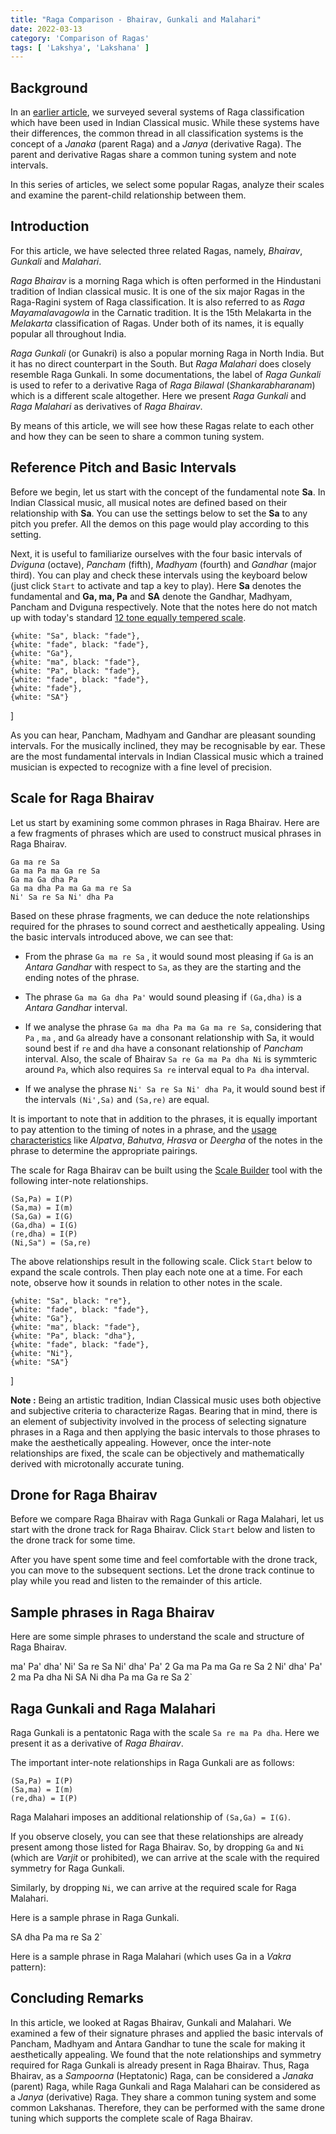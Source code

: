 ```yaml
---
title: "Raga Comparison - Bhairav, Gunkali and Malahari"
date: 2022-03-13
category: 'Comparison of Ragas'
tags: [ 'Lakshya', 'Lakshana' ]
---
```



## Background

In an [earlier article](/learn/raga-classification/), we surveyed several systems of Raga classification which have been used in Indian Classical music. While these systems have their differences, the common thread in all classification systems is the concept of a *Janaka* (parent Raga) and a *Janya* (derivative Raga). The parent and derivative Ragas share a common tuning system and note intervals.

In this series of articles, we select some popular Ragas, analyze their scales and examine the parent-child relationship between them.

## Introduction

For this article, we have selected three related Ragas, namely, *Bhairav*, *Gunkali* and *Malahari*.

*Raga Bhairav* is a morning Raga which is often performed in the Hindustani tradition of Indian classical music. It is one of the six major Ragas in the Raga-Ragini system of Raga classification. It is also referred to as *Raga Mayamalavagowla* in the Carnatic tradition. It is the 15th Melakarta in the *Melakarta* classification of Ragas. Under both of its names, it is equally popular all throughout India.

*Raga Gunkali* (or Gunakri) is also a popular morning Raga in North India. But it has no direct counterpart in the South. But *Raga Malahari* does closely resemble Raga Gunkali. In some documentations, the label of *Raga Gunkali* is used to refer to a derivative Raga of *Raga Bilawal* (*Shankarabharanam*) which is a different scale altogether. Here we present *Raga Gunkali* and *Raga Malahari* as derivatives of *Raga Bhairav*.

By means of this article, we will see how these Ragas relate to each other and how they can be seen to share a common tuning system.

## Reference Pitch and Basic Intervals

Before we begin, let us start with the concept of the fundamental note **Sa**. In Indian Classical music, all musical notes are defined based on their relationship with **Sa**. You can use the settings below to set the **Sa** to any pitch you prefer. All the demos on this page would play according to this setting.

<CommonPitch />

Next, it is useful to familiarize ourselves with the four basic intervals of *Dviguna*  (octave), *Pancham* (fifth), *Madhyam* (fourth) and *Gandhar* (major third). You can play and check these intervals using the keyboard below (just click `Start` to activate and tap a key to play). Here **Sa** denotes the fundamental and **Ga, ma, Pa** and **SA** denote the Gandhar, Madhyam, Pancham and Dviguna respectively. Note that the notes here do not match up with today's standard [12 tone equally tempered scale](https://en.wikipedia.org/wiki/12_equal_temperament).

    {white: "Sa", black: "fade"},
    {white: "fade", black: "fade"},
    {white: "Ga"},
    {white: "ma", black: "fade"},
    {white: "Pa", black: "fade"},
    {white: "fade", black: "fade"},
    {white: "fade"},
    {white: "SA"}
]

<ScalePlayer title='Basic Intervals' noteSpec={notesBasicIntervals} scale={scaleBasicIntervals} />

As you can hear, Pancham, Madhyam and Gandhar are pleasant sounding intervals. For the musically inclined, they may be recognisable by ear. These are the most fundamental intervals in Indian Classical music which a trained musician is expected to recognize with a fine level of precision.

## Scale for Raga Bhairav

Let us start by examining some common phrases in Raga Bhairav. Here are a few fragments of phrases which are used to construct musical phrases in Raga Bhairav.

```
Ga ma re Sa
Ga ma Pa ma Ga re Sa
Ga ma Ga dha Pa
Ga ma dha Pa ma Ga ma re Sa
Ni' Sa re Sa Ni' dha Pa
```

Based on these phrase fragments, we can deduce the note relationships required for the phrases to sound correct and aesthetically appealing. Using the basic intervals introduced above, we can see that:

* From the phrase `Ga ma re Sa` , it would sound most pleasing if `Ga` is an *Antara Gandhar* with respect to `Sa`, as they are the starting and the ending notes of the phrase.

* The phrase `Ga ma Ga dha Pa'` would sound pleasing if `(Ga,dha)` is a *Antara Gandhar* interval. 

* If we analyse the phrase `Ga ma dha Pa ma Ga ma re Sa`, considering that `Pa` , `ma` , and `Ga` already have a consonant relationship with Sa, it would sound best if `re` and `dha` have a consonant relationship of *Pancham* interval. Also, the scale of Bhairav `Sa re Ga ma Pa dha Ni` is symmteric around `Pa`, which also requires `Sa re` interval equal to `Pa dha` interval.
    
* If we analyse the phrase `Ni' Sa re Sa Ni' dha Pa`, it would sound best if the intervals `(Ni',Sa)` and `(Sa,re)` are equal.
    
It is important to note that in addition to the phrases, it is equally important to pay attention to the timing of notes in a phrase, and the [usage characteristics](/learn/grammar-of-music) like *Alpatva*, *Bahutva*, *Hrasva* or *Deergha* of the notes in the phrase to determine the appropriate pairings.

The scale for Raga Bhairav can be built using the [Scale Builder](/scalebuilder/) tool with the following inter-note relationships.

```
(Sa,Pa) = I(P)
(Sa,ma) = I(m)
(Sa,Ga) = I(G)
(Ga,dha) = I(G)
(re,dha) = I(P)
(Ni,Sa") = (Sa,re)
```

The above relationships result in the following scale. Click `Start` below to expand the scale controls. Then play each note one at a time. For each note, observe how it sounds in relation to other notes in the scale.

    {white: "Sa", black: "re"},
    {white: "fade", black: "fade"},
    {white: "Ga"},
    {white: "ma", black: "fade"},
    {white: "Pa", black: "dha"},
    {white: "fade", black: "fade"},
    {white: "Ni"},
    {white: "SA"}
]

<ScalePlayer title='Scale for Raga Bhairav' noteSpec={noteSpecBhairav} scale={bhairavScale} />

    
<Notice>

**Note :** Being an artistic tradition, Indian Classical music uses both objective and subjective criteria to characterize Ragas. Bearing that in mind, there is an element of subjectivity involved in the process of selecting signature phrases in a Raga and then applying the basic intervals to those phrases to make the aesthetically appealing. However, once the inter-note relationships are fixed, the scale can be objectively and mathematically derived with microtonally accurate tuning.

</Notice>


## Drone for Raga Bhairav

Before we compare Raga Bhairav with Raga Gunkali or Raga Malahari, let us start with the drone track for Raga Bhairav. Click `Start` below and listen to the drone track for some time.

<DronePlayer title='Drone for Raga Bhairav' settings={bhairavDrone} />

After you have spent some time and feel comfortable with the drone track, you can move to the subsequent sections. Let the drone track continue to play while you read and listen to the remainder of this article.

## Sample phrases in Raga Bhairav

Here are some simple phrases to understand the scale and structure of Raga Bhairav.

ma' Pa' dha' Ni' Sa re Sa Ni' dha' Pa' 2
Ga ma Pa ma Ga re Sa 2 Ni' dha' Pa' 2
ma Pa dha Ni SA Ni dha Pa ma Ga re Sa 2`

<MotifPlayer title='Aarohi and Avarohi phrases for Raga Bhairav' motif={bhairavMotif} scale={bhairavScale} />

## Raga Gunkali and Raga Malahari

Raga Gunkali is a pentatonic Raga with the scale `Sa re ma Pa dha`. Here we present it as a derivative of *Raga Bhairav*.

The important inter-note relationships in Raga Gunkali are as follows:

```
(Sa,Pa) = I(P)
(Sa,ma) = I(m)
(re,dha) = I(P)
```

Raga Malahari imposes an additional relationship of `(Sa,Ga) = I(G)`.

If you observe closely, you can see that these relationships are already present among those listed for Raga Bhairav. So, by dropping `Ga` and `Ni` (which are *Varjit* or prohibited), we can arrive at the scale with the required symmetry for Raga Gunkali.

Similarly, by dropping `Ni`, we can arrive at the required scale for Raga Malahari.

Here is a sample phrase in Raga Gunkali.

SA dha Pa ma re Sa 2`

<MotifPlayer title='Aarohi and Avarohi phrases for Raga Gunkali' motif={gunkaliMotif} scale={bhairavScale} />

Here is a sample phrase in Raga Malahari (which uses Ga in a *Vakra* pattern):


<MotifPlayer title='Aarohi and Avarohi phrases for Raga Malahari' motif={malahariMotif} scale={bhairavScale} />

## Concluding Remarks

In this article, we looked at Ragas Bhairav, Gunkali and Malahari. We examined a few of their signature phrases and applied the basic intervals of Pancham, Madhyam and Antara Gandhar to tune the scale for making it aesthetically appealing. We found that the note relationships and symmetry required for Raga Gunkali is already present in Raga Bhairav. Thus, Raga Bhairav, as a *Sampoorna* (Heptatonic) Raga, can be considered a *Janaka* (parent) Raga, while Raga Gunkali and Raga Malahari can be considered as a *Janya* (derivative) Raga. They share a common tuning system and some common Lakshanas. Therefore, they can be performed with the same drone tuning which supports the complete scale of Raga Bhairav.
